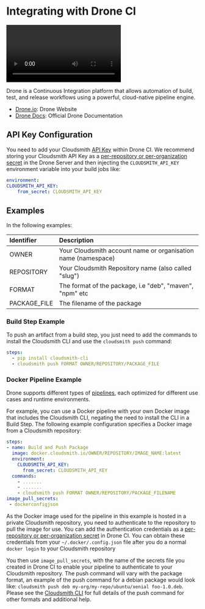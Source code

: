 
# Integrating with Drone CI

<Video wistiaId="ym4oir5hjl"></Video>

Drone is a Continuous Integration platform that allows automation of build, test, and release workflows using a powerful, cloud-native pipeline engine.

- [Drone.io](https://www.drone.io/): Drone Website
- [Drone Docs](https://docs.drone.io/): Official Drone Documentation

## API Key Configuration

You need to add your Cloudsmith [API Key](https://app.cloudsmith.com/settings/api-keys) within Drone CI. We recommend storing your Cloudsmith API Key as a [per-repository or per-organization secret](https://docs.drone.io/secret/) in the Drone Server and then injecting the `CLOUDSMITH_API_KEY` environment variable into your build jobs like: 

```yaml
environment:
CLOUDSMITH_API_KEY:
    from_secret: CLOUDSMITH_API_KEY
```

## Examples

In the following examples:

| Identifier   | Description                                                   |
| :----------- | :------------------------------------------------------------ |
| OWNER        | Your Cloudsmith account name or organisation name (namespace) |
| REPOSITORY   | Your Cloudsmith Repository name (also called "slug")          |
| FORMAT       | The format of the package, i.e "deb", "maven", "npm" etc      |
| PACKAGE_FILE | The filename of the package                                   |

### Build Step Example

To push an artifact from a build step, you just need to add the commands to install the Cloudsmith CLI and use the `cloudsmith push` command: 

```yaml
steps:
  - pip install cloudsmith-cli 
  - cloudsmith push FORMAT OWNER/REPOSITORY/PACKAGE_FILE
```

### Docker Pipeline Example

Drone supports different types of [pipelines](https://docs.drone.io/pipeline/overview/), each optimized for different use cases and runtime environments.   

For example, you can use a Docker pipeline with your own Docker image that includes the Cloudsmith CLI, negating the need to install the CLI in a Build Step.  The following example configuration specifies a Docker image from a Cloudsmith repository:

```yaml
steps:
- name: Build and Push Package
  image: docker.cloudsmith.io/OWNER/REPOSITORY/IMAGE_NAME:latest
  environment:
    CLOUDSMITH_API_KEY:
      from_secret: CLOUDSMITH_API_KEY
  commands:
    - .......
    - .......
    - cloudsmith push FORMAT OWNER/REPOSITORY/PACKAGE_FILENAME
image_pull_secrets:
 - dockerconfigjson
```

As the Docker image used for the pipeline in this example is hosted in a private Cloudsmith repository, you need to authenticate to the repository to pull the image for use. You can add the authentication credentials as a [per-repository or per-organization secret](https://docs.drone.io/secret/) in Drone CI. You can obtain these credentials from your `~/.docker/.config.json` file after you do a normal `docker login` to your Cloudsmith repository

You then use `image_pull_secrets`, with the name of the secrets file you created in Drone CI to enable your pipeline to authenticate to your Cloudsmith repository.
<Note variant="note">
The push command will vary with the package format, an example of the push command for a debian package would look like: `cloudsmith push deb my-org/my-repo/ubuntu/xenial foo-1.0.deb`. Please see the [Cloudsmith CLI](/developer-tools/cli) for full details of the push command for other formats and additional help.
</Note>
